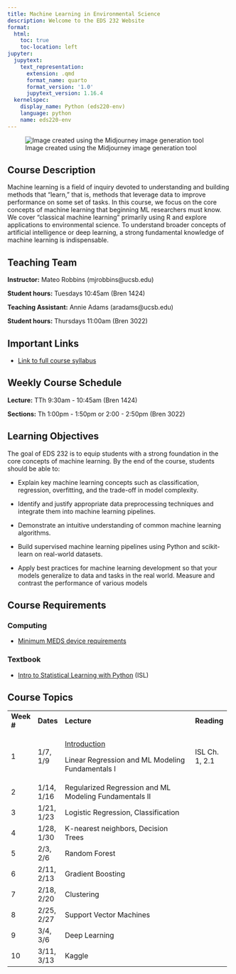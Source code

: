 ```yaml
---
title: Machine Learning in Environmental Science
description: Welcome to the EDS 232 Website
format:
  html:
    toc: true
    toc-location: left
jupyter:
  jupytext:
    text_representation:
      extension: .qmd
      format_name: quarto
      format_version: '1.0'
      jupytext_version: 1.16.4
  kernelspec:
    display_name: Python (eds220-env)
    language: python
    name: eds220-env
---
```


![Image created using the Midjourney image generation tool](img/MLRobotLearnBanner.png)

## Course Description

Machine learning is a field of inquiry devoted to understanding and building methods that "learn," that is, methods that leverage data to improve performance on some set of tasks. In this course, we focus on the core concepts of machine learning that beginning ML researchers must know. We cover "classical machine learning" primarily using R and explore applications to environmental science. To understand broader concepts of artificial intelligence or deep learning, a strong fundamental knowledge of machine learning is indispensable.

## Teaching Team

**Instructor:** Mateo Robbins (mjrobbins\@ucsb.edu)

**Student hours:** Tuesdays 10:45am (Bren 1424)

**Teaching Assistant:** Annie Adams (aradams\@ucsb.edu)

**Student hours:** Thursdays 11:00am (Bren 3022)

## Important Links

-   [Link to full course syllabus](https://docs.google.com/document/d/12VFjVN8E9cN_CHXs2mXIuIHqk6DSQklKjcRyKQnVDgE/edit?usp=sharing)

## Weekly Course Schedule

**Lecture:** TTh 9:30am - 10:45am (Bren 1424)

**Sections:** Th 1:00pm - 1:50pm or 2:00 - 2:50pm (Bren 3022)

## Learning Objectives

The goal of EDS 232 is to equip students with a strong foundation in the core concepts of machine learning. By the end of the course, students should be able to:

-   Explain key machine learning concepts such as classification, regression, overfitting, and the trade-off in model complexity.

-   Identify and justify appropriate data preprocessing techniques and integrate them into machine learning pipelines.

-   Demonstrate an intuitive understanding of common machine learning algorithms.

-   Build supervised machine learning pipelines using Python and scikit-learn on real-world datasets.

-   Apply best practices for machine learning development so that your models generalize to data and tasks in the real world. Measure and contrast the performance of various models

## Course Requirements

### Computing

-   [Minimum MEDS device requirements](https://ucsb-meds.github.io/computer_reqs.html)

### Textbook

-   [Intro to Statistical Learning with Python](https://www.statlearning.com/) (ISL)

## Course Topics

+-------------+------------+--------------------------------------------------------------------------+-----------------+
| **Week \#** | **Dates**  | **Lecture**                                                              | **Reading**     |
+-------------+------------+--------------------------------------------------------------------------+-----------------+
| 1           | 1/7, 1/9   | [Introduction](https://ucsb.box.com/s/maqfl2rorjjbekb23ek98b3odshuvcq2)  | ISL Ch. 1, 2.1  |
|             |            |                                                                          |                 |
|             |            | Linear Regression and ML Modeling Fundamentals I                         |                 |
+-------------+------------+--------------------------------------------------------------------------+-----------------+
| 2           | 1/14, 1/16 | Regularized Regression and ML Modeling Fundamentals II                   |                 |
+-------------+------------+--------------------------------------------------------------------------+-----------------+
| 3           | 1/21, 1/23 | Logistic Regression, Classification                                      |                 |
+-------------+------------+--------------------------------------------------------------------------+-----------------+
| 4           | 1/28, 1/30 | K-nearest neighbors, Decision Trees                                      |                 |
+-------------+------------+--------------------------------------------------------------------------+-----------------+
| 5           | 2/3, 2/6   | Random Forest                                                            |                 |
+-------------+------------+--------------------------------------------------------------------------+-----------------+
| 6           | 2/11, 2/13 | Gradient Boosting                                                        |                 |
+-------------+------------+--------------------------------------------------------------------------+-----------------+
| 7           | 2/18, 2/20 | Clustering                                                               |                 |
+-------------+------------+--------------------------------------------------------------------------+-----------------+
| 8           | 2/25, 2/27 | Support Vector Machines                                                  |                 |
+-------------+------------+--------------------------------------------------------------------------+-----------------+
| 9           | 3/4, 3/6   | Deep Learning                                                            |                 |
+-------------+------------+--------------------------------------------------------------------------+-----------------+
| 10          | 3/11, 3/13 | Kaggle                                                                   |                 |
+-------------+------------+--------------------------------------------------------------------------+-----------------+
